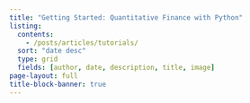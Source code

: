 ```yaml
---
title: "Getting Started: Quantitative Finance with Python"
listing:
  contents: 
    - /posts/articles/tutorials/
  sort: "date desc"
  type: grid
  fields: [author, date, description, title, image]
page-layout: full
title-block-banner: true
---
```


